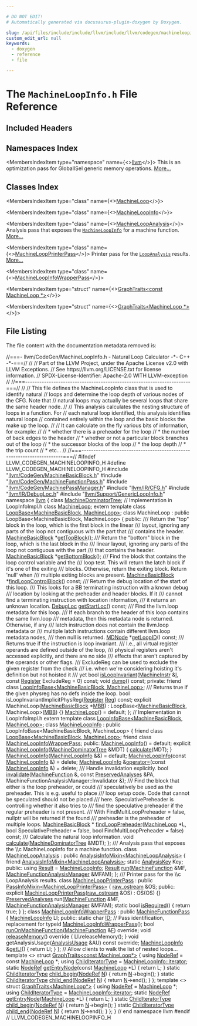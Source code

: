 ```yaml
---

# DO NOT EDIT!
# Automatically generated via docusaurus-plugin-doxygen by Doxygen.

slug: /api/files/include/include/llvm/include/llvm/codegen/machineloopinfo-h
custom_edit_url: null
keywords:
  - doxygen
  - reference
  - file

---
```





# The `MachineLoopInfo.h` File Reference

<DoxygenPage pluginConfig={pluginConfig}>



## Included Headers

<IncludesList>
<IncludesListItem
  filePath="llvm/CodeGen/MachineBasicBlock.h"
  permalink="/docs/api/files/include/include/llvm/include/llvm/codegen/machinebasicblock-h"
  isLocal="true" />
<IncludesListItem
  filePath="llvm/CodeGen/MachineFunctionPass.h"
  permalink="/docs/api/files/include/include/llvm/include/llvm/codegen/machinefunctionpass-h"
  isLocal="true" />
<IncludesListItem
  filePath="llvm/CodeGen/MachinePassManager.h"
  permalink="/docs/api/files/include/include/llvm/include/llvm/codegen/machinepassmanager-h"
  isLocal="true" />
<IncludesListItem
  filePath="llvm/IR/CFG.h"
  permalink="/docs/api/files/include/include/llvm/include/llvm/ir/cfg-h"
  isLocal="true" />
<IncludesListItem
  filePath="llvm/IR/DebugLoc.h"
  permalink="/docs/api/files/include/include/llvm/include/llvm/ir/debugloc-h"
  isLocal="true" />
<IncludesListItem
  filePath="llvm/Support/GenericLoopInfo.h"
  permalink="/docs/api/files/include/include/llvm/include/llvm/support/genericloopinfo-h"
  isLocal="true" />
</IncludesList>

## Namespaces Index

<MembersIndex>

<MembersIndexItem
  type="namespace"
  name={<><a href="/docs/api/namespaces/llvm">llvm</a></>}>
This is an optimization pass for GlobalISel generic memory operations. <a href="/docs/api/namespaces/llvm/#details">More...</a>
</MembersIndexItem>

</MembersIndex>

## Classes Index

<MembersIndex>

<MembersIndexItem
  type="class"
  name={<><a href="/docs/api/classes/llvm/machineloop">MachineLoop</a></>}>
</MembersIndexItem>

<MembersIndexItem
  type="class"
  name={<><a href="/docs/api/classes/llvm/machineloopinfo">MachineLoopInfo</a></>}>
</MembersIndexItem>

<MembersIndexItem
  type="class"
  name={<><a href="/docs/api/classes/llvm/machineloopanalysis">MachineLoopAnalysis</a></>}>
Analysis pass that exposes the <code><a href="/docs/api/classes/llvm/machineloopinfo">MachineLoopInfo</a></code> for a machine function. <a href="/docs/api/classes/llvm/machineloopanalysis/#details">More...</a>
</MembersIndexItem>

<MembersIndexItem
  type="class"
  name={<><a href="/docs/api/classes/llvm/machineloopprinterpass">MachineLoopPrinterPass</a></>}>
Printer pass for the <code><a href="/docs/api/classes/llvm/loopanalysis">LoopAnalysis</a></code> results. <a href="/docs/api/classes/llvm/machineloopprinterpass/#details">More...</a>
</MembersIndexItem>

<MembersIndexItem
  type="class"
  name={<><a href="/docs/api/classes/llvm/machineloopinfowrapperpass">MachineLoopInfoWrapperPass</a></>}>
</MembersIndexItem>

<MembersIndexItem
  type="struct"
  name={<><a href="/docs/api/structs/llvm/graphtraits-c3a45f7f0dd450384d0784bafc98dec0">GraphTraits&lt;const MachineLoop *&gt;</a></>}>
</MembersIndexItem>

<MembersIndexItem
  type="struct"
  name={<><a href="/docs/api/structs/llvm/graphtraits-cd2f029841e7ddfea4b3dd7735cfc064">GraphTraits&lt;MachineLoop *&gt;</a></>}>
</MembersIndexItem>

</MembersIndex>


## File Listing

The file content with the documentation metadata removed is:

<ProgramListing>

<Link id="l00001" /><CodeLine lineNumber="1"><Highlight kind="comment">//===- llvm/CodeGen/MachineLoopInfo.h - Natural Loop Calculator -&#42;- C++ -&#42;-===//</Highlight><Highlight kind="normal"></Highlight></CodeLine>
<Link id="l00002" /><CodeLine lineNumber="2"><Highlight kind="normal"></Highlight><Highlight kind="comment">//</Highlight><Highlight kind="normal"></Highlight></CodeLine>
<Link id="l00003" /><CodeLine lineNumber="3"><Highlight kind="normal"></Highlight><Highlight kind="comment">// Part of the LLVM Project, under the Apache License v2.0 with LLVM Exceptions.</Highlight><Highlight kind="normal"></Highlight></CodeLine>
<Link id="l00004" /><CodeLine lineNumber="4"><Highlight kind="normal"></Highlight><Highlight kind="comment">// See https://llvm.org/LICENSE.txt for license information.</Highlight><Highlight kind="normal"></Highlight></CodeLine>
<Link id="l00005" /><CodeLine lineNumber="5"><Highlight kind="normal"></Highlight><Highlight kind="comment">// SPDX-License-Identifier: Apache-2.0 WITH LLVM-exception</Highlight><Highlight kind="normal"></Highlight></CodeLine>
<Link id="l00006" /><CodeLine lineNumber="6"><Highlight kind="normal"></Highlight><Highlight kind="comment">//</Highlight><Highlight kind="normal"></Highlight></CodeLine>
<Link id="l00007" /><CodeLine lineNumber="7"><Highlight kind="normal"></Highlight><Highlight kind="comment">//===----------------------------------------------------------------------===//</Highlight><Highlight kind="normal"></Highlight></CodeLine>
<Link id="l00008" /><CodeLine lineNumber="8"><Highlight kind="normal"></Highlight><Highlight kind="comment">//</Highlight><Highlight kind="normal"></Highlight></CodeLine>
<Link id="l00009" /><CodeLine lineNumber="9"><Highlight kind="normal"></Highlight><Highlight kind="comment">// This file defines the MachineLoopInfo class that is used to identify natural</Highlight><Highlight kind="normal"></Highlight></CodeLine>
<Link id="l00010" /><CodeLine lineNumber="10"><Highlight kind="normal"></Highlight><Highlight kind="comment">// loops and determine the loop depth of various nodes of the CFG.  Note that</Highlight><Highlight kind="normal"></Highlight></CodeLine>
<Link id="l00011" /><CodeLine lineNumber="11"><Highlight kind="normal"></Highlight><Highlight kind="comment">// natural loops may actually be several loops that share the same header node.</Highlight><Highlight kind="normal"></Highlight></CodeLine>
<Link id="l00012" /><CodeLine lineNumber="12"><Highlight kind="normal"></Highlight><Highlight kind="comment">//</Highlight><Highlight kind="normal"></Highlight></CodeLine>
<Link id="l00013" /><CodeLine lineNumber="13"><Highlight kind="normal"></Highlight><Highlight kind="comment">// This analysis calculates the nesting structure of loops in a function.  For</Highlight><Highlight kind="normal"></Highlight></CodeLine>
<Link id="l00014" /><CodeLine lineNumber="14"><Highlight kind="normal"></Highlight><Highlight kind="comment">// each natural loop identified, this analysis identifies natural loops</Highlight><Highlight kind="normal"></Highlight></CodeLine>
<Link id="l00015" /><CodeLine lineNumber="15"><Highlight kind="normal"></Highlight><Highlight kind="comment">// contained entirely within the loop and the basic blocks the make up the loop.</Highlight><Highlight kind="normal"></Highlight></CodeLine>
<Link id="l00016" /><CodeLine lineNumber="16"><Highlight kind="normal"></Highlight><Highlight kind="comment">//</Highlight><Highlight kind="normal"></Highlight></CodeLine>
<Link id="l00017" /><CodeLine lineNumber="17"><Highlight kind="normal"></Highlight><Highlight kind="comment">// It can calculate on the fly various bits of information, for example:</Highlight><Highlight kind="normal"></Highlight></CodeLine>
<Link id="l00018" /><CodeLine lineNumber="18"><Highlight kind="normal"></Highlight><Highlight kind="comment">//</Highlight><Highlight kind="normal"></Highlight></CodeLine>
<Link id="l00019" /><CodeLine lineNumber="19"><Highlight kind="normal"></Highlight><Highlight kind="comment">//  &#42; whether there is a preheader for the loop</Highlight><Highlight kind="normal"></Highlight></CodeLine>
<Link id="l00020" /><CodeLine lineNumber="20"><Highlight kind="normal"></Highlight><Highlight kind="comment">//  &#42; the number of back edges to the header</Highlight><Highlight kind="normal"></Highlight></CodeLine>
<Link id="l00021" /><CodeLine lineNumber="21"><Highlight kind="normal"></Highlight><Highlight kind="comment">//  &#42; whether or not a particular block branches out of the loop</Highlight><Highlight kind="normal"></Highlight></CodeLine>
<Link id="l00022" /><CodeLine lineNumber="22"><Highlight kind="normal"></Highlight><Highlight kind="comment">//  &#42; the successor blocks of the loop</Highlight><Highlight kind="normal"></Highlight></CodeLine>
<Link id="l00023" /><CodeLine lineNumber="23"><Highlight kind="normal"></Highlight><Highlight kind="comment">//  &#42; the loop depth</Highlight><Highlight kind="normal"></Highlight></CodeLine>
<Link id="l00024" /><CodeLine lineNumber="24"><Highlight kind="normal"></Highlight><Highlight kind="comment">//  &#42; the trip count</Highlight><Highlight kind="normal"></Highlight></CodeLine>
<Link id="l00025" /><CodeLine lineNumber="25"><Highlight kind="normal"></Highlight><Highlight kind="comment">//  &#42; etc...</Highlight><Highlight kind="normal"></Highlight></CodeLine>
<Link id="l00026" /><CodeLine lineNumber="26"><Highlight kind="normal"></Highlight><Highlight kind="comment">//</Highlight><Highlight kind="normal"></Highlight></CodeLine>
<Link id="l00027" /><CodeLine lineNumber="27"><Highlight kind="normal"></Highlight><Highlight kind="comment">//===----------------------------------------------------------------------===//</Highlight><Highlight kind="normal"></Highlight></CodeLine>
<Link id="l00028" /><CodeLine lineNumber="28"><Highlight kind="normal"></Highlight></CodeLine>
<Link id="l00029" /><CodeLine lineNumber="29"><Highlight kind="normal"></Highlight><Highlight kind="preprocessor">#ifndef LLVM&#95;CODEGEN&#95;MACHINELOOPINFO&#95;H</Highlight><Highlight kind="normal"></Highlight></CodeLine>
<Link id="l00030" /><CodeLine lineNumber="30"><Highlight kind="normal"></Highlight><Highlight kind="preprocessor">#define LLVM&#95;CODEGEN&#95;MACHINELOOPINFO&#95;H</Highlight><Highlight kind="normal"></Highlight></CodeLine>
<Link id="l00031" /><CodeLine lineNumber="31"><Highlight kind="normal"></Highlight></CodeLine>
<Link id="l00032" /><CodeLine lineNumber="32"><Highlight kind="normal"></Highlight><Highlight kind="preprocessor">#include &quot;<a href="/docs/api/files/include/include/llvm/include/llvm/codegen/machinebasicblock-h">llvm/CodeGen/MachineBasicBlock.h</a>&quot;</Highlight><Highlight kind="normal"></Highlight></CodeLine>
<Link id="l00033" /><CodeLine lineNumber="33"><Highlight kind="normal"></Highlight><Highlight kind="preprocessor">#include &quot;<a href="/docs/api/files/include/include/llvm/include/llvm/codegen/machinefunctionpass-h">llvm/CodeGen/MachineFunctionPass.h</a>&quot;</Highlight><Highlight kind="normal"></Highlight></CodeLine>
<Link id="l00034" /><CodeLine lineNumber="34"><Highlight kind="normal"></Highlight><Highlight kind="preprocessor">#include &quot;<a href="/docs/api/files/include/include/llvm/include/llvm/codegen/machinepassmanager-h">llvm/CodeGen/MachinePassManager.h</a>&quot;</Highlight><Highlight kind="normal"></Highlight></CodeLine>
<Link id="l00035" /><CodeLine lineNumber="35"><Highlight kind="normal"></Highlight><Highlight kind="preprocessor">#include &quot;<a href="/docs/api/files/include/include/llvm/include/llvm/ir/cfg-h">llvm/IR/CFG.h</a>&quot;</Highlight><Highlight kind="normal"></Highlight></CodeLine>
<Link id="l00036" /><CodeLine lineNumber="36"><Highlight kind="normal"></Highlight><Highlight kind="preprocessor">#include &quot;<a href="/docs/api/files/include/include/llvm/include/llvm/ir/debugloc-h">llvm/IR/DebugLoc.h</a>&quot;</Highlight><Highlight kind="normal"></Highlight></CodeLine>
<Link id="l00037" /><CodeLine lineNumber="37"><Highlight kind="normal"></Highlight><Highlight kind="preprocessor">#include &quot;<a href="/docs/api/files/include/include/llvm/include/llvm/support/genericloopinfo-h">llvm/Support/GenericLoopInfo.h</a>&quot;</Highlight><Highlight kind="normal"></Highlight></CodeLine>
<Link id="l00038" /><CodeLine lineNumber="38"><Highlight kind="normal"></Highlight></CodeLine>
<Link id="l00039" /><CodeLine lineNumber="39"><Highlight kind="normal"></Highlight><Highlight kind="keyword">namespace </Highlight><Highlight kind="normal"><a href="/docs/api/namespaces/llvm">llvm</a> &#123;</Highlight></CodeLine>
<Link id="l00040" /><CodeLine lineNumber="40"><Highlight kind="normal"></Highlight></CodeLine>
<Link id="l00041" /><CodeLine lineNumber="41"><Highlight kind="normal"></Highlight><Highlight kind="keyword">class </Highlight><Highlight kind="normal"><a href="/docs/api/classes/llvm/machinedominatortree">MachineDominatorTree</a>;</Highlight></CodeLine>
<Link id="l00042" /><CodeLine lineNumber="42"><Highlight kind="normal"></Highlight><Highlight kind="comment">// Implementation in LoopInfoImpl.h</Highlight><Highlight kind="normal"></Highlight></CodeLine>
<Link id="l00043" /><CodeLine lineNumber="43"><Highlight kind="normal"></Highlight><Highlight kind="keyword">class </Highlight><Highlight kind="normal"><a href="/docs/api/classes/llvm/machineloop">MachineLoop</a>;</Highlight></CodeLine>
<Link id="l00044" /><CodeLine lineNumber="44"><Highlight kind="normal"></Highlight><Highlight kind="keyword">extern</Highlight><Highlight kind="normal"> </Highlight><Highlight kind="keyword">template</Highlight><Highlight kind="normal"> </Highlight><Highlight kind="keyword">class </Highlight><Highlight kind="normal"><a href="/docs/api/classes/llvm/loopbase">LoopBase&lt;MachineBasicBlock, MachineLoop&gt;</a>;</Highlight></CodeLine>
<Link id="l00045" /><CodeLine lineNumber="45"><Highlight kind="normal"></Highlight></CodeLine>
<Link id="l00046" /><CodeLine lineNumber="46" lineLink="/docs/api/classes/llvm/machineloop"><Highlight kind="normal"></Highlight><Highlight kind="keyword">class </Highlight><Highlight kind="normal">MachineLoop : </Highlight><Highlight kind="keyword">public</Highlight><Highlight kind="normal"> LoopBase&lt;MachineBasicBlock, MachineLoop&gt; &#123;</Highlight></CodeLine>
<Link id="l00047" /><CodeLine lineNumber="47"><Highlight kind="normal"></Highlight><Highlight kind="keyword">public</Highlight><Highlight kind="normal">:</Highlight><Highlight kind="comment"></Highlight></CodeLine>
<Link id="l00048" /><CodeLine lineNumber="48"><Highlight kind="comment">  /// Return the &quot;top&quot; block in the loop, which is the first block in the linear</Highlight></CodeLine>
<Link id="l00049" /><CodeLine lineNumber="49"><Highlight kind="comment">  /// layout, ignoring any parts of the loop not contiguous with the part that</Highlight></CodeLine>
<Link id="l00050" /><CodeLine lineNumber="50"><Highlight kind="comment">  /// contains the header.</Highlight><Highlight kind="normal"></Highlight></CodeLine>
<Link id="l00051" /><CodeLine lineNumber="51"><Highlight kind="normal">  <a href="/docs/api/classes/llvm/machinebasicblock">MachineBasicBlock</a> &#42;<a href="/docs/api/classes/llvm/machineloop/#adfb3765b2827835823c1c55d12b33957">getTopBlock</a>();</Highlight></CodeLine>
<Link id="l00052" /><CodeLine lineNumber="52"><Highlight kind="normal"></Highlight><Highlight kind="comment"></Highlight></CodeLine>
<Link id="l00053" /><CodeLine lineNumber="53"><Highlight kind="comment">  /// Return the &quot;bottom&quot; block in the loop, which is the last block in the</Highlight></CodeLine>
<Link id="l00054" /><CodeLine lineNumber="54"><Highlight kind="comment">  /// linear layout, ignoring any parts of the loop not contiguous with the part</Highlight></CodeLine>
<Link id="l00055" /><CodeLine lineNumber="55"><Highlight kind="comment">  /// that contains the header.</Highlight><Highlight kind="normal"></Highlight></CodeLine>
<Link id="l00056" /><CodeLine lineNumber="56"><Highlight kind="normal">  <a href="/docs/api/classes/llvm/machinebasicblock">MachineBasicBlock</a> &#42;<a href="/docs/api/classes/llvm/machineloop/#aa5d6d2568abd0f3161ac255b4c6e1f4c">getBottomBlock</a>();</Highlight></CodeLine>
<Link id="l00057" /><CodeLine lineNumber="57"><Highlight kind="normal"></Highlight><Highlight kind="comment"></Highlight></CodeLine>
<Link id="l00058" /><CodeLine lineNumber="58"><Highlight kind="comment">  /// Find the block that contains the loop control variable and the</Highlight></CodeLine>
<Link id="l00059" /><CodeLine lineNumber="59"><Highlight kind="comment">  /// loop test. This will return the latch block if it&#39;s one of the exiting</Highlight></CodeLine>
<Link id="l00060" /><CodeLine lineNumber="60"><Highlight kind="comment">  /// blocks. Otherwise, return the exiting block. Return &#39;null&#39; when</Highlight></CodeLine>
<Link id="l00061" /><CodeLine lineNumber="61"><Highlight kind="comment">  /// multiple exiting blocks are present.</Highlight><Highlight kind="normal"></Highlight></CodeLine>
<Link id="l00062" /><CodeLine lineNumber="62"><Highlight kind="normal">  <a href="/docs/api/classes/llvm/machinebasicblock">MachineBasicBlock</a> &#42;<a href="/docs/api/classes/llvm/machineloop/#a21c5ce341ebbe98e0a15ea6914661f0b">findLoopControlBlock</a>() </Highlight><Highlight kind="keyword">const</Highlight><Highlight kind="normal">;</Highlight></CodeLine>
<Link id="l00063" /><CodeLine lineNumber="63"><Highlight kind="normal"></Highlight><Highlight kind="comment"></Highlight></CodeLine>
<Link id="l00064" /><CodeLine lineNumber="64"><Highlight kind="comment">  /// Return the debug location of the start of this loop.</Highlight></CodeLine>
<Link id="l00065" /><CodeLine lineNumber="65"><Highlight kind="comment">  /// This looks for a BB terminating instruction with a known debug</Highlight></CodeLine>
<Link id="l00066" /><CodeLine lineNumber="66"><Highlight kind="comment">  /// location by looking at the preheader and header blocks. If it</Highlight></CodeLine>
<Link id="l00067" /><CodeLine lineNumber="67"><Highlight kind="comment">  /// cannot find a terminating instruction with location information,</Highlight></CodeLine>
<Link id="l00068" /><CodeLine lineNumber="68"><Highlight kind="comment">  /// it returns an unknown location.</Highlight><Highlight kind="normal"></Highlight></CodeLine>
<Link id="l00069" /><CodeLine lineNumber="69"><Highlight kind="normal">  <a href="/docs/api/classes/llvm/debugloc">DebugLoc</a> <a href="/docs/api/classes/llvm/machineloop/#a8272f9a740bb9f21c0a1025873ae697a">getStartLoc</a>() </Highlight><Highlight kind="keyword">const</Highlight><Highlight kind="normal">;</Highlight></CodeLine>
<Link id="l00070" /><CodeLine lineNumber="70"><Highlight kind="normal"></Highlight><Highlight kind="comment"></Highlight></CodeLine>
<Link id="l00071" /><CodeLine lineNumber="71"><Highlight kind="comment">  /// Find the llvm.loop metadata for this loop.</Highlight></CodeLine>
<Link id="l00072" /><CodeLine lineNumber="72"><Highlight kind="comment">  /// If each branch to the header of this loop contains the same llvm.loop</Highlight></CodeLine>
<Link id="l00073" /><CodeLine lineNumber="73"><Highlight kind="comment">  /// metadata, then this metadata node is returned. Otherwise, if any</Highlight></CodeLine>
<Link id="l00074" /><CodeLine lineNumber="74"><Highlight kind="comment">  /// latch instruction does not contain the llvm.loop metadata or</Highlight></CodeLine>
<Link id="l00075" /><CodeLine lineNumber="75"><Highlight kind="comment">  /// multiple latch instructions contain different llvm.loop metadata nodes,</Highlight></CodeLine>
<Link id="l00076" /><CodeLine lineNumber="76"><Highlight kind="comment">  /// then null is returned.</Highlight><Highlight kind="normal"></Highlight></CodeLine>
<Link id="l00077" /><CodeLine lineNumber="77"><Highlight kind="normal">  <a href="/docs/api/classes/llvm/mdnode">MDNode</a> &#42;<a href="/docs/api/classes/llvm/machineloop/#a670b0c3e3a586e3263765d61f840cf22">getLoopID</a>() </Highlight><Highlight kind="keyword">const</Highlight><Highlight kind="normal">;</Highlight></CodeLine>
<Link id="l00078" /><CodeLine lineNumber="78"><Highlight kind="normal"></Highlight><Highlight kind="comment"></Highlight></CodeLine>
<Link id="l00079" /><CodeLine lineNumber="79"><Highlight kind="comment">  /// Returns true if the instruction is loop invariant.</Highlight></CodeLine>
<Link id="l00080" /><CodeLine lineNumber="80"><Highlight kind="comment">  /// I.e., all virtual register operands are defined outside of the loop,</Highlight></CodeLine>
<Link id="l00081" /><CodeLine lineNumber="81"><Highlight kind="comment">  /// physical registers aren&#39;t accessed explicitly, and there are no side</Highlight></CodeLine>
<Link id="l00082" /><CodeLine lineNumber="82"><Highlight kind="comment">  /// effects that aren&#39;t captured by the operands or other flags.</Highlight></CodeLine>
<Link id="l00083" /><CodeLine lineNumber="83"><Highlight kind="comment">  /// ExcludeReg can be used to exclude the given register from the check</Highlight></CodeLine>
<Link id="l00084" /><CodeLine lineNumber="84"><Highlight kind="comment">  /// i.e. when we&#39;re considering hoisting it&#39;s definition but not hoisted it</Highlight></CodeLine>
<Link id="l00085" /><CodeLine lineNumber="85"><Highlight kind="comment">  /// yet</Highlight><Highlight kind="normal"></Highlight></CodeLine>
<Link id="l00086" /><CodeLine lineNumber="86"><Highlight kind="normal">  </Highlight><Highlight kind="keywordtype">bool</Highlight><Highlight kind="normal"> <a href="/docs/api/classes/llvm/machineloop/#ac3ba70811fe6842e3354120afc36c8d5">isLoopInvariant</a>(<a href="/docs/api/classes/llvm/machineinstr">MachineInstr</a> &amp;<a href="/docs/api/files/lib/lib/support/md5-cpp/#ac0eafdc9ee161b71e7af98af736952fd">I</a>, </Highlight><Highlight kind="keyword">const</Highlight><Highlight kind="normal"> <a href="/docs/api/classes/llvm/register">Register</a> ExcludeReg = 0) </Highlight><Highlight kind="keyword">const</Highlight><Highlight kind="normal">;</Highlight></CodeLine>
<Link id="l00087" /><CodeLine lineNumber="87"><Highlight kind="normal"></Highlight></CodeLine>
<Link id="l00088" /><CodeLine lineNumber="88" lineLink="/docs/api/classes/llvm/machineloop/#a7b25b2f840c82a24dfd0fe80b5cfefc9"><Highlight kind="normal">  </Highlight><Highlight kind="keywordtype">void</Highlight><Highlight kind="normal"> <a href="/docs/api/namespaces/llvm/#a03503773241005f01b090b9862aad304">dump</a>() </Highlight><Highlight kind="keyword">const</Highlight><Highlight kind="normal">;</Highlight></CodeLine>
<Link id="l00089" /><CodeLine lineNumber="89"><Highlight kind="normal"></Highlight></CodeLine>
<Link id="l00090" /><CodeLine lineNumber="90"><Highlight kind="normal"></Highlight><Highlight kind="keyword">private</Highlight><Highlight kind="normal">:</Highlight></CodeLine>
<Link id="l00091" /><CodeLine lineNumber="91"><Highlight kind="normal">  </Highlight><Highlight kind="keyword">friend</Highlight><Highlight kind="normal"> </Highlight><Highlight kind="keyword">class </Highlight><Highlight kind="normal"><a href="/docs/api/classes/llvm/loopinfobase">LoopInfoBase&lt;MachineBasicBlock, MachineLoop&gt;</a>;</Highlight></CodeLine>
<Link id="l00092" /><CodeLine lineNumber="92"><Highlight kind="normal"></Highlight><Highlight kind="comment"></Highlight></CodeLine>
<Link id="l00093" /><CodeLine lineNumber="93"><Highlight kind="comment">  /// Returns true if the given physreg has no defs inside the loop.</Highlight><Highlight kind="normal"></Highlight></CodeLine>
<Link id="l00094" /><CodeLine lineNumber="94"><Highlight kind="normal">  </Highlight><Highlight kind="keywordtype">bool</Highlight><Highlight kind="normal"> isLoopInvariantImplicitPhysReg(<a href="/docs/api/classes/llvm/register">Register</a> <a href="/docs/api/files/lib/lib/codegen/machinesink-cpp/#a359e1ff26f6d466d927a61aae45b05c3">Reg</a>) </Highlight><Highlight kind="keyword">const</Highlight><Highlight kind="normal">;</Highlight></CodeLine>
<Link id="l00095" /><CodeLine lineNumber="95"><Highlight kind="normal"></Highlight></CodeLine>
<Link id="l00096" /><CodeLine lineNumber="96"><Highlight kind="normal">  </Highlight><Highlight kind="keyword">explicit</Highlight><Highlight kind="normal"> MachineLoop(<a href="/docs/api/classes/llvm/machinebasicblock">MachineBasicBlock</a> &#42;<a href="/docs/api/files/lib/lib/target/lib/target/arm/armslshardening-cpp/#a5958512eae2979bd2eb383977996a600">MBB</a>)</Highlight></CodeLine>
<Link id="l00097" /><CodeLine lineNumber="97"><Highlight kind="normal">    : LoopBase&lt;<a href="/docs/api/classes/llvm/machinebasicblock">MachineBasicBlock</a>, MachineLoop&gt;(<a href="/docs/api/files/lib/lib/target/lib/target/arm/armslshardening-cpp/#a5958512eae2979bd2eb383977996a600">MBB</a>) &#123;&#125;</Highlight></CodeLine>
<Link id="l00098" /><CodeLine lineNumber="98"><Highlight kind="normal"></Highlight></CodeLine>
<Link id="l00099" /><CodeLine lineNumber="99" lineLink="/docs/api/classes/llvm/machineloopinfo/#a84dc7c8c1d1b9574d9980b0f94974ca8"><Highlight kind="normal">  <a href="/docs/api/classes/llvm/machineloop">MachineLoop</a>() = </Highlight><Highlight kind="keywordflow">default</Highlight><Highlight kind="normal">;</Highlight></CodeLine>
<Link id="l00100" /><CodeLine lineNumber="100"><Highlight kind="normal">&#125;;</Highlight></CodeLine>
<Link id="l00101" /><CodeLine lineNumber="101"><Highlight kind="normal"></Highlight></CodeLine>
<Link id="l00102" /><CodeLine lineNumber="102"><Highlight kind="normal"></Highlight><Highlight kind="comment">// Implementation in LoopInfoImpl.h</Highlight><Highlight kind="normal"></Highlight></CodeLine>
<Link id="l00103" /><CodeLine lineNumber="103"><Highlight kind="normal"></Highlight><Highlight kind="keyword">extern</Highlight><Highlight kind="normal"> </Highlight><Highlight kind="keyword">template</Highlight><Highlight kind="normal"> </Highlight><Highlight kind="keyword">class </Highlight><Highlight kind="normal"><a href="/docs/api/classes/llvm/loopinfobase">LoopInfoBase&lt;MachineBasicBlock, MachineLoop&gt;</a>;</Highlight></CodeLine>
<Link id="l00104" /><CodeLine lineNumber="104"><Highlight kind="normal"></Highlight></CodeLine>
<Link id="l00105" /><CodeLine lineNumber="105" lineLink="/docs/api/classes/llvm/machineloopinfo"><Highlight kind="normal"></Highlight><Highlight kind="keyword">class </Highlight><Highlight kind="normal"><a href="/docs/api/classes/llvm/machineloopinfo/#a2d7f7147828a62d3cb81b5f15ad27041">MachineLoopInfo</a> : </Highlight><Highlight kind="keyword">public</Highlight><Highlight kind="normal"> LoopInfoBase&lt;MachineBasicBlock, MachineLoop&gt; &#123;</Highlight></CodeLine>
<Link id="l00106" /><CodeLine lineNumber="106"><Highlight kind="normal">  </Highlight><Highlight kind="keyword">friend</Highlight><Highlight kind="normal"> </Highlight><Highlight kind="keyword">class </Highlight><Highlight kind="normal"><a href="/docs/api/classes/llvm/loopbase">LoopBase&lt;MachineBasicBlock, MachineLoop&gt;</a>;</Highlight></CodeLine>
<Link id="l00107" /><CodeLine lineNumber="107" lineLink="/docs/api/classes/llvm/machineloopinfo/#ab1a37f768cd32885770f9839cf0291b5"><Highlight kind="normal">  </Highlight><Highlight kind="keyword">friend</Highlight><Highlight kind="normal"> </Highlight><Highlight kind="keyword">class </Highlight><Highlight kind="normal"><a href="/docs/api/classes/llvm/machineloopinfo/#ab1a37f768cd32885770f9839cf0291b5">MachineLoopInfoWrapperPass</a>;</Highlight></CodeLine>
<Link id="l00108" /><CodeLine lineNumber="108"><Highlight kind="normal"></Highlight></CodeLine>
<Link id="l00109" /><CodeLine lineNumber="109"><Highlight kind="normal"></Highlight><Highlight kind="keyword">public</Highlight><Highlight kind="normal">:</Highlight></CodeLine>
<Link id="l00110" /><CodeLine lineNumber="110" lineLink="/docs/api/classes/llvm/machineloopinfo/#a2d7f7147828a62d3cb81b5f15ad27041"><Highlight kind="normal">  <a href="/docs/api/classes/llvm/machineloopinfo/#a2d7f7147828a62d3cb81b5f15ad27041">MachineLoopInfo</a>() = </Highlight><Highlight kind="keywordflow">default</Highlight><Highlight kind="normal">;</Highlight></CodeLine>
<Link id="l00111" /><CodeLine lineNumber="111" lineLink="/docs/api/classes/llvm/machineloopinfo/#ac724d2f201448fb1f676a92e56b46989"><Highlight kind="normal">  </Highlight><Highlight kind="keyword">explicit</Highlight><Highlight kind="normal"> <a href="/docs/api/classes/llvm/machineloopinfo/#ac724d2f201448fb1f676a92e56b46989">MachineLoopInfo</a>(<a href="/docs/api/classes/llvm/machinedominatortree">MachineDominatorTree</a> &amp;MDT) &#123; <a href="/docs/api/classes/llvm/machineloopinfo/#a2798d990e853b99132f274e92e43c125">calculate</a>(MDT); &#125;</Highlight></CodeLine>
<Link id="l00112" /><CodeLine lineNumber="112" lineLink="/docs/api/classes/llvm/machineloopinfo/#a1f963ce89dbc6b783624a82bd287dedd"><Highlight kind="normal">  <a href="/docs/api/classes/llvm/machineloopinfo/#a1f963ce89dbc6b783624a82bd287dedd">MachineLoopInfo</a>(<a href="/docs/api/classes/llvm/machineloopinfo/#a2d7f7147828a62d3cb81b5f15ad27041">MachineLoopInfo</a> &amp;&amp;) = </Highlight><Highlight kind="keywordflow">default</Highlight><Highlight kind="normal">;</Highlight></CodeLine>
<Link id="l00113" /><CodeLine lineNumber="113" lineLink="/docs/api/classes/llvm/machineloopinfo/#aa99202ea69e9942b3aee773020087f2f"><Highlight kind="normal">  <a href="/docs/api/classes/llvm/machineloopinfo/#aa99202ea69e9942b3aee773020087f2f">MachineLoopInfo</a>(</Highlight><Highlight kind="keyword">const</Highlight><Highlight kind="normal"> <a href="/docs/api/classes/llvm/machineloopinfo/#a2d7f7147828a62d3cb81b5f15ad27041">MachineLoopInfo</a> &amp;) = </Highlight><Highlight kind="keyword">delete</Highlight><Highlight kind="normal">;</Highlight></CodeLine>
<Link id="l00114" /><CodeLine lineNumber="114" lineLink="/docs/api/classes/llvm/machineloopinfo/#abbcda4e7e41d68769dd9772d85abbbd0"><Highlight kind="normal">  <a href="/docs/api/classes/llvm/machineloopinfo/#a2d7f7147828a62d3cb81b5f15ad27041">MachineLoopInfo</a> &amp;<a href="/docs/api/classes/llvm/machineloopinfo/#abbcda4e7e41d68769dd9772d85abbbd0">operator=</a>(</Highlight><Highlight kind="keyword">const</Highlight><Highlight kind="normal"> <a href="/docs/api/classes/llvm/machineloopinfo/#a2d7f7147828a62d3cb81b5f15ad27041">MachineLoopInfo</a> &amp;) = </Highlight><Highlight kind="keyword">delete</Highlight><Highlight kind="normal">;</Highlight></CodeLine>
<Link id="l00115" /><CodeLine lineNumber="115"><Highlight kind="normal"></Highlight><Highlight kind="comment"></Highlight></CodeLine>
<Link id="l00116" /><CodeLine lineNumber="116"><Highlight kind="comment">  /// Handle invalidation explicitly.</Highlight><Highlight kind="normal"></Highlight></CodeLine>
<Link id="l00117" /><CodeLine lineNumber="117"><Highlight kind="normal">  </Highlight><Highlight kind="keywordtype">bool</Highlight><Highlight kind="normal"> <a href="/docs/api/classes/llvm/machineloopinfo/#a418c848d6a9b1e0752090032b7ac8278">invalidate</a>(<a href="/docs/api/classes/llvm/machinefunction">MachineFunction</a> &amp;, </Highlight><Highlight kind="keyword">const</Highlight><Highlight kind="normal"> <a href="/docs/api/classes/llvm/preservedanalyses">PreservedAnalyses</a> &amp;PA,</Highlight></CodeLine>
<Link id="l00118" /><CodeLine lineNumber="118"><Highlight kind="normal">                  MachineFunctionAnalysisManager::Invalidator &amp;);</Highlight></CodeLine>
<Link id="l00119" /><CodeLine lineNumber="119"><Highlight kind="normal"></Highlight><Highlight kind="comment"></Highlight></CodeLine>
<Link id="l00120" /><CodeLine lineNumber="120"><Highlight kind="comment">  /// Find the block that either is the loop preheader, or could</Highlight></CodeLine>
<Link id="l00121" /><CodeLine lineNumber="121"><Highlight kind="comment">  /// speculatively be used as the preheader. This is e.g. useful to place</Highlight></CodeLine>
<Link id="l00122" /><CodeLine lineNumber="122"><Highlight kind="comment">  /// loop setup code. Code that cannot be speculated should not be placed</Highlight></CodeLine>
<Link id="l00123" /><CodeLine lineNumber="123"><Highlight kind="comment">  /// here. SpeculativePreheader is controlling whether it also tries to</Highlight></CodeLine>
<Link id="l00124" /><CodeLine lineNumber="124"><Highlight kind="comment">  /// find the speculative preheader if the regular preheader is not present.</Highlight></CodeLine>
<Link id="l00125" /><CodeLine lineNumber="125"><Highlight kind="comment">  /// With FindMultiLoopPreheader = false, nullptr will be returned if the found</Highlight></CodeLine>
<Link id="l00126" /><CodeLine lineNumber="126"><Highlight kind="comment">  /// preheader is the preheader of multiple loops.</Highlight><Highlight kind="normal"></Highlight></CodeLine>
<Link id="l00127" /><CodeLine lineNumber="127"><Highlight kind="normal">  <a href="/docs/api/classes/llvm/machinebasicblock">MachineBasicBlock</a> &#42;</Highlight></CodeLine>
<Link id="l00128" /><CodeLine lineNumber="128"><Highlight kind="normal">  <a href="/docs/api/classes/llvm/machineloopinfo/#a80b0e6e28849491c5b267be8ffc909b4">findLoopPreheader</a>(<a href="/docs/api/classes/llvm/machineloop">MachineLoop</a> &#42;L, </Highlight><Highlight kind="keywordtype">bool</Highlight><Highlight kind="normal"> SpeculativePreheader = </Highlight><Highlight kind="keyword">false</Highlight><Highlight kind="normal">,</Highlight></CodeLine>
<Link id="l00129" /><CodeLine lineNumber="129"><Highlight kind="normal">                    </Highlight><Highlight kind="keywordtype">bool</Highlight><Highlight kind="normal"> FindMultiLoopPreheader = </Highlight><Highlight kind="keyword">false</Highlight><Highlight kind="normal">) </Highlight><Highlight kind="keyword">const</Highlight><Highlight kind="normal">;</Highlight></CodeLine>
<Link id="l00130" /><CodeLine lineNumber="130"><Highlight kind="normal"></Highlight><Highlight kind="comment"></Highlight></CodeLine>
<Link id="l00131" /><CodeLine lineNumber="131"><Highlight kind="comment">  /// Calculate the natural loop information.</Highlight><Highlight kind="normal"></Highlight></CodeLine>
<Link id="l00132" /><CodeLine lineNumber="132"><Highlight kind="normal">  </Highlight><Highlight kind="keywordtype">void</Highlight><Highlight kind="normal"> <a href="/docs/api/classes/llvm/machineloopinfo/#a2798d990e853b99132f274e92e43c125">calculate</a>(<a href="/docs/api/classes/llvm/machinedominatortree">MachineDominatorTree</a> &amp;MDT);</Highlight></CodeLine>
<Link id="l00133" /><CodeLine lineNumber="133"><Highlight kind="normal">&#125;;</Highlight></CodeLine>
<Link id="l00134" /><CodeLine lineNumber="134"><Highlight kind="normal"></Highlight><Highlight kind="comment"></Highlight></CodeLine>
<Link id="l00135" /><CodeLine lineNumber="135"><Highlight kind="comment">/// Analysis pass that exposes the \\c MachineLoopInfo for a machine function.</Highlight><Highlight kind="normal"></Highlight></CodeLine>
<Link id="l00136" /><CodeLine lineNumber="136" lineLink="/docs/api/classes/llvm/machineloopanalysis"><Highlight kind="normal"></Highlight><Highlight kind="keyword">class </Highlight><Highlight kind="normal"><a href="/docs/api/classes/llvm/machineloopanalysis">MachineLoopAnalysis</a> : </Highlight><Highlight kind="keyword">public</Highlight><Highlight kind="normal"> <a href="/docs/api/structs/llvm/analysisinfomixin">AnalysisInfoMixin&lt;MachineLoopAnalysis&gt;</a> &#123;</Highlight></CodeLine>
<Link id="l00137" /><CodeLine lineNumber="137"><Highlight kind="normal">  </Highlight><Highlight kind="keyword">friend</Highlight><Highlight kind="normal"> <a href="/docs/api/structs/llvm/analysisinfomixin">AnalysisInfoMixin&lt;MachineLoopAnalysis&gt;</a>;</Highlight></CodeLine>
<Link id="l00138" /><CodeLine lineNumber="138"><Highlight kind="normal">  </Highlight><Highlight kind="keyword">static</Highlight><Highlight kind="normal"> <a href="/docs/api/structs/llvm/analysiskey">AnalysisKey</a> Key;</Highlight></CodeLine>
<Link id="l00139" /><CodeLine lineNumber="139"><Highlight kind="normal"></Highlight></CodeLine>
<Link id="l00140" /><CodeLine lineNumber="140"><Highlight kind="normal"></Highlight><Highlight kind="keyword">public</Highlight><Highlight kind="normal">:</Highlight></CodeLine>
<Link id="l00141" /><CodeLine lineNumber="141" lineLink="/docs/api/classes/llvm/machineloopanalysis/#a4fbc2eb98521d77e79bdae30351d5a88"><Highlight kind="normal">  </Highlight><Highlight kind="keyword">using </Highlight><Highlight kind="normal"><a href="/docs/api/classes/llvm/machineloopanalysis/#a4fbc2eb98521d77e79bdae30351d5a88">Result</a> = <a href="/docs/api/classes/llvm/machineloopinfo">MachineLoopInfo</a>;</Highlight></CodeLine>
<Link id="l00142" /><CodeLine lineNumber="142"><Highlight kind="normal">  <a href="/docs/api/classes/llvm/machineloopanalysis/#a4fbc2eb98521d77e79bdae30351d5a88">Result</a> <a href="/docs/api/classes/llvm/machineloopanalysis/#a81d45818327732898308fbe130126f3e">run</a>(<a href="/docs/api/classes/llvm/machinefunction">MachineFunction</a> &amp;MF, <a href="/docs/api/namespaces/llvm/#a064825a8817522ca733ac413a7122d36">MachineFunctionAnalysisManager</a> &amp;MFAM);</Highlight></CodeLine>
<Link id="l00143" /><CodeLine lineNumber="143"><Highlight kind="normal">&#125;;</Highlight></CodeLine>
<Link id="l00144" /><CodeLine lineNumber="144"><Highlight kind="normal"></Highlight><Highlight kind="comment"></Highlight></CodeLine>
<Link id="l00145" /><CodeLine lineNumber="145"><Highlight kind="comment">/// Printer pass for the \\c LoopAnalysis results.</Highlight><Highlight kind="normal"></Highlight></CodeLine>
<Link id="l00146" /><CodeLine lineNumber="146" lineLink="/docs/api/classes/llvm/machineloopprinterpass"><Highlight kind="normal"></Highlight><Highlight kind="keyword">class </Highlight><Highlight kind="normal"><a href="/docs/api/classes/llvm/machineloopprinterpass/#acdee661a7ff39ae0856dc136c599f18c">MachineLoopPrinterPass</a> : </Highlight><Highlight kind="keyword">public</Highlight><Highlight kind="normal"> <a href="/docs/api/structs/llvm/passinfomixin">PassInfoMixin&lt;MachineLoopPrinterPass&gt;</a> &#123;</Highlight></CodeLine>
<Link id="l00147" /><CodeLine lineNumber="147"><Highlight kind="normal">  <a href="/docs/api/classes/llvm/raw-ostream">raw&#95;ostream</a> &amp;OS;</Highlight></CodeLine>
<Link id="l00148" /><CodeLine lineNumber="148"><Highlight kind="normal"></Highlight></CodeLine>
<Link id="l00149" /><CodeLine lineNumber="149"><Highlight kind="normal"></Highlight><Highlight kind="keyword">public</Highlight><Highlight kind="normal">:</Highlight></CodeLine>
<Link id="l00150" /><CodeLine lineNumber="150" lineLink="/docs/api/classes/llvm/machineloopprinterpass/#acdee661a7ff39ae0856dc136c599f18c"><Highlight kind="normal">  </Highlight><Highlight kind="keyword">explicit</Highlight><Highlight kind="normal"> <a href="/docs/api/classes/llvm/machineloopprinterpass/#acdee661a7ff39ae0856dc136c599f18c">MachineLoopPrinterPass</a>(<a href="/docs/api/classes/llvm/raw-ostream">raw&#95;ostream</a> &amp;OS) : OS(OS) &#123;&#125;</Highlight></CodeLine>
<Link id="l00151" /><CodeLine lineNumber="151"><Highlight kind="normal">  <a href="/docs/api/classes/llvm/preservedanalyses">PreservedAnalyses</a> run(<a href="/docs/api/classes/llvm/machinefunction">MachineFunction</a> &amp;MF,</Highlight></CodeLine>
<Link id="l00152" /><CodeLine lineNumber="152"><Highlight kind="normal">                        <a href="/docs/api/namespaces/llvm/#a064825a8817522ca733ac413a7122d36">MachineFunctionAnalysisManager</a> &amp;MFAM);</Highlight></CodeLine>
<Link id="l00153" /><CodeLine lineNumber="153" lineLink="/docs/api/classes/llvm/machineloopprinterpass/#ad198e91a9d7b5b6448b204869cac1229"><Highlight kind="normal">  </Highlight><Highlight kind="keyword">static</Highlight><Highlight kind="normal"> </Highlight><Highlight kind="keywordtype">bool</Highlight><Highlight kind="normal"> <a href="/docs/api/classes/llvm/machineloopprinterpass/#ad198e91a9d7b5b6448b204869cac1229">isRequired</a>() &#123; </Highlight><Highlight kind="keywordflow">return</Highlight><Highlight kind="normal"> </Highlight><Highlight kind="keyword">true</Highlight><Highlight kind="normal">; &#125;</Highlight></CodeLine>
<Link id="l00154" /><CodeLine lineNumber="154"><Highlight kind="normal">&#125;;</Highlight></CodeLine>
<Link id="l00155" /><CodeLine lineNumber="155"><Highlight kind="normal"></Highlight></CodeLine>
<Link id="l00156" /><CodeLine lineNumber="156" lineLink="/docs/api/classes/llvm/machineloopinfowrapperpass"><Highlight kind="normal"></Highlight><Highlight kind="keyword">class </Highlight><Highlight kind="normal"><a href="/docs/api/classes/llvm/machineloopinfowrapperpass/#ab03bdd06982c78c9d060dcf3611bcabe">MachineLoopInfoWrapperPass</a> : </Highlight><Highlight kind="keyword">public</Highlight><Highlight kind="normal"> <a href="/docs/api/classes/llvm/machinefunctionpass/#a29c81d2386f4a727c6d33413807530c8">MachineFunctionPass</a> &#123;</Highlight></CodeLine>
<Link id="l00157" /><CodeLine lineNumber="157"><Highlight kind="normal">  <a href="/docs/api/classes/llvm/machineloopinfo">MachineLoopInfo</a> LI;</Highlight></CodeLine>
<Link id="l00158" /><CodeLine lineNumber="158"><Highlight kind="normal"></Highlight></CodeLine>
<Link id="l00159" /><CodeLine lineNumber="159"><Highlight kind="normal"></Highlight><Highlight kind="keyword">public</Highlight><Highlight kind="normal">:</Highlight></CodeLine>
<Link id="l00160" /><CodeLine lineNumber="160" lineLink="/docs/api/classes/llvm/machineloopinfowrapperpass/#a3753b8f180536a9793012d1627e4580f"><Highlight kind="normal">  </Highlight><Highlight kind="keyword">static</Highlight><Highlight kind="normal"> </Highlight><Highlight kind="keywordtype">char</Highlight><Highlight kind="normal"> <a href="/docs/api/classes/llvm/machineloopinfowrapperpass/#a3753b8f180536a9793012d1627e4580f">ID</a>; </Highlight><Highlight kind="comment">// Pass identification, replacement for typeid</Highlight><Highlight kind="normal"></Highlight></CodeLine>
<Link id="l00161" /><CodeLine lineNumber="161"><Highlight kind="normal"></Highlight></CodeLine>
<Link id="l00162" /><CodeLine lineNumber="162"><Highlight kind="normal">  <a href="/docs/api/classes/llvm/machineloopinfowrapperpass/#ab03bdd06982c78c9d060dcf3611bcabe">MachineLoopInfoWrapperPass</a>();</Highlight></CodeLine>
<Link id="l00163" /><CodeLine lineNumber="163"><Highlight kind="normal"></Highlight></CodeLine>
<Link id="l00164" /><CodeLine lineNumber="164"><Highlight kind="normal">  </Highlight><Highlight kind="keywordtype">bool</Highlight><Highlight kind="normal"> <a href="/docs/api/classes/llvm/machineloopinfowrapperpass/#a5f667eeaa88a04357ccac3476ab576a4">runOnMachineFunction</a>(<a href="/docs/api/classes/llvm/machinefunction">MachineFunction</a> &amp;<a href="/docs/api/files/lib/lib/support/md5-cpp/#a96d73bbd7af15cb1fc38c3f4a3bd82e9">F</a>) </Highlight><Highlight kind="keyword">override</Highlight><Highlight kind="normal">;</Highlight></CodeLine>
<Link id="l00165" /><CodeLine lineNumber="165"><Highlight kind="normal"></Highlight></CodeLine>
<Link id="l00166" /><CodeLine lineNumber="166" lineLink="/docs/api/classes/llvm/machineloopinfowrapperpass/#a8d464586f69457590e4e29ccc8e84d60"><Highlight kind="normal">  </Highlight><Highlight kind="keywordtype">void</Highlight><Highlight kind="normal"> <a href="/docs/api/classes/llvm/machineloopinfowrapperpass/#a8d464586f69457590e4e29ccc8e84d60">releaseMemory</a>()</Highlight><Highlight kind="keyword"> override </Highlight><Highlight kind="normal">&#123; LI.releaseMemory(); &#125;</Highlight></CodeLine>
<Link id="l00167" /><CodeLine lineNumber="167"><Highlight kind="normal"></Highlight></CodeLine>
<Link id="l00168" /><CodeLine lineNumber="168"><Highlight kind="normal">  </Highlight><Highlight kind="keywordtype">void</Highlight><Highlight kind="normal"> getAnalysisUsage(<a href="/docs/api/classes/llvm/analysisusage">AnalysisUsage</a> &amp;AU) </Highlight><Highlight kind="keyword">const override</Highlight><Highlight kind="normal">;</Highlight></CodeLine>
<Link id="l00169" /><CodeLine lineNumber="169"><Highlight kind="normal"></Highlight></CodeLine>
<Link id="l00170" /><CodeLine lineNumber="170" lineLink="/docs/api/classes/llvm/machineloopinfowrapperpass/#acbdd92442cf501978bed03829eb9bb46"><Highlight kind="normal">  <a href="/docs/api/classes/llvm/machineloopinfo">MachineLoopInfo</a> &amp;<a href="/docs/api/classes/llvm/machineloopinfowrapperpass/#acbdd92442cf501978bed03829eb9bb46">getLI</a>() &#123; </Highlight><Highlight kind="keywordflow">return</Highlight><Highlight kind="normal"> LI; &#125;</Highlight></CodeLine>
<Link id="l00171" /><CodeLine lineNumber="171"><Highlight kind="normal">&#125;;</Highlight></CodeLine>
<Link id="l00172" /><CodeLine lineNumber="172"><Highlight kind="normal"></Highlight></CodeLine>
<Link id="l00173" /><CodeLine lineNumber="173"><Highlight kind="normal"></Highlight><Highlight kind="comment">// Allow clients to walk the list of nested loops...</Highlight><Highlight kind="normal"></Highlight></CodeLine>
<Link id="l00174" /><CodeLine lineNumber="174" lineLink="/docs/api/structs/llvm/graphtraits-c3a45f7f0dd450384d0784bafc98dec0"><Highlight kind="normal"></Highlight><Highlight kind="keyword">template</Highlight><Highlight kind="normal"> &lt;&gt; </Highlight><Highlight kind="keyword">struct </Highlight><Highlight kind="normal"><a href="/docs/api/structs/llvm/graphtraits">GraphTraits&lt;const MachineLoop&#42;&gt;</a> &#123;</Highlight></CodeLine>
<Link id="l00175" /><CodeLine lineNumber="175" lineLink="/docs/api/structs/llvm/graphtraits-c3a45f7f0dd450384d0784bafc98dec0/#a2d11d19bd912d9ac9d8d9a166dc2f188"><Highlight kind="normal">  </Highlight><Highlight kind="keyword">using </Highlight><Highlight kind="normal"><a href="/docs/api/structs/llvm/graphtraits-c3a45f7f0dd450384d0784bafc98dec0/#a2d11d19bd912d9ac9d8d9a166dc2f188">NodeRef</a> = </Highlight><Highlight kind="keyword">const</Highlight><Highlight kind="normal"> <a href="/docs/api/classes/llvm/machineloop">MachineLoop</a> &#42;;</Highlight></CodeLine>
<Link id="l00176" /><CodeLine lineNumber="176" lineLink="/docs/api/structs/llvm/graphtraits-c3a45f7f0dd450384d0784bafc98dec0/#a0af8cf3c41375b72f585c25ecc5ec01d"><Highlight kind="normal">  </Highlight><Highlight kind="keyword">using </Highlight><Highlight kind="normal"><a href="/docs/api/structs/llvm/graphtraits-c3a45f7f0dd450384d0784bafc98dec0/#a0af8cf3c41375b72f585c25ecc5ec01d">ChildIteratorType</a> = <a href="/docs/api/classes/llvm/loopinfobase/#aea4b1950342e503aa8a2904f30ec7331">MachineLoopInfo::iterator</a>;</Highlight></CodeLine>
<Link id="l00177" /><CodeLine lineNumber="177"><Highlight kind="normal"></Highlight></CodeLine>
<Link id="l00178" /><CodeLine lineNumber="178" lineLink="/docs/api/structs/llvm/graphtraits-c3a45f7f0dd450384d0784bafc98dec0/#ab5f7a9ce9a8503e9f32ffbfb3214d457"><Highlight kind="normal">  </Highlight><Highlight kind="keyword">static</Highlight><Highlight kind="normal"> <a href="/docs/api/structs/llvm/graphtraits-c3a45f7f0dd450384d0784bafc98dec0/#a2d11d19bd912d9ac9d8d9a166dc2f188">NodeRef</a> <a href="/docs/api/structs/llvm/graphtraits-c3a45f7f0dd450384d0784bafc98dec0/#ab5f7a9ce9a8503e9f32ffbfb3214d457">getEntryNode</a>(</Highlight><Highlight kind="keyword">const</Highlight><Highlight kind="normal"> <a href="/docs/api/classes/llvm/machineloop">MachineLoop</a> &#42;L) &#123; </Highlight><Highlight kind="keywordflow">return</Highlight><Highlight kind="normal"> L; &#125;</Highlight></CodeLine>
<Link id="l00179" /><CodeLine lineNumber="179" lineLink="/docs/api/structs/llvm/graphtraits-c3a45f7f0dd450384d0784bafc98dec0/#a2570852c57a1c8f69983a68c8a661e22"><Highlight kind="normal">  </Highlight><Highlight kind="keyword">static</Highlight><Highlight kind="normal"> <a href="/docs/api/structs/llvm/graphtraits-c3a45f7f0dd450384d0784bafc98dec0/#a0af8cf3c41375b72f585c25ecc5ec01d">ChildIteratorType</a> <a href="/docs/api/structs/llvm/graphtraits-c3a45f7f0dd450384d0784bafc98dec0/#a2570852c57a1c8f69983a68c8a661e22">child&#95;begin</a>(<a href="/docs/api/structs/llvm/graphtraits-c3a45f7f0dd450384d0784bafc98dec0/#a2d11d19bd912d9ac9d8d9a166dc2f188">NodeRef</a> <a href="/docs/api/files/lib/lib/support/regcomp-c/#a0240ac851181b84ac374872dc5434ee4">N</a>) &#123; </Highlight><Highlight kind="keywordflow">return</Highlight><Highlight kind="normal"> <a href="/docs/api/files/lib/lib/support/regcomp-c/#a0240ac851181b84ac374872dc5434ee4">N</a>-&gt;begin(); &#125;</Highlight></CodeLine>
<Link id="l00180" /><CodeLine lineNumber="180" lineLink="/docs/api/structs/llvm/graphtraits-c3a45f7f0dd450384d0784bafc98dec0/#aeb2f02d57ad2cf8b547351a6b8fac495"><Highlight kind="normal">  </Highlight><Highlight kind="keyword">static</Highlight><Highlight kind="normal"> <a href="/docs/api/structs/llvm/graphtraits-c3a45f7f0dd450384d0784bafc98dec0/#a0af8cf3c41375b72f585c25ecc5ec01d">ChildIteratorType</a> <a href="/docs/api/structs/llvm/graphtraits-c3a45f7f0dd450384d0784bafc98dec0/#aeb2f02d57ad2cf8b547351a6b8fac495">child&#95;end</a>(<a href="/docs/api/structs/llvm/graphtraits-c3a45f7f0dd450384d0784bafc98dec0/#a2d11d19bd912d9ac9d8d9a166dc2f188">NodeRef</a> <a href="/docs/api/files/lib/lib/support/regcomp-c/#a0240ac851181b84ac374872dc5434ee4">N</a>) &#123; </Highlight><Highlight kind="keywordflow">return</Highlight><Highlight kind="normal"> <a href="/docs/api/files/lib/lib/support/regcomp-c/#a0240ac851181b84ac374872dc5434ee4">N</a>-&gt;end(); &#125;</Highlight></CodeLine>
<Link id="l00181" /><CodeLine lineNumber="181"><Highlight kind="normal">&#125;;</Highlight></CodeLine>
<Link id="l00182" /><CodeLine lineNumber="182"><Highlight kind="normal"></Highlight></CodeLine>
<Link id="l00183" /><CodeLine lineNumber="183" lineLink="/docs/api/structs/llvm/graphtraits-cd2f029841e7ddfea4b3dd7735cfc064"><Highlight kind="normal"></Highlight><Highlight kind="keyword">template</Highlight><Highlight kind="normal"> &lt;&gt; </Highlight><Highlight kind="keyword">struct </Highlight><Highlight kind="normal"><a href="/docs/api/structs/llvm/graphtraits">GraphTraits&lt;MachineLoop&#42;&gt;</a> &#123;</Highlight></CodeLine>
<Link id="l00184" /><CodeLine lineNumber="184" lineLink="/docs/api/structs/llvm/graphtraits-cd2f029841e7ddfea4b3dd7735cfc064/#aed45747b3196f7c5ab423832b145d567"><Highlight kind="normal">  </Highlight><Highlight kind="keyword">using </Highlight><Highlight kind="normal"><a href="/docs/api/structs/llvm/graphtraits-cd2f029841e7ddfea4b3dd7735cfc064/#aed45747b3196f7c5ab423832b145d567">NodeRef</a> = <a href="/docs/api/classes/llvm/machineloop">MachineLoop</a> &#42;;</Highlight></CodeLine>
<Link id="l00185" /><CodeLine lineNumber="185" lineLink="/docs/api/structs/llvm/graphtraits-cd2f029841e7ddfea4b3dd7735cfc064/#a7409a60985977fce51df900a47197e73"><Highlight kind="normal">  </Highlight><Highlight kind="keyword">using </Highlight><Highlight kind="normal"><a href="/docs/api/structs/llvm/graphtraits-cd2f029841e7ddfea4b3dd7735cfc064/#a7409a60985977fce51df900a47197e73">ChildIteratorType</a> = <a href="/docs/api/classes/llvm/loopinfobase/#aea4b1950342e503aa8a2904f30ec7331">MachineLoopInfo::iterator</a>;</Highlight></CodeLine>
<Link id="l00186" /><CodeLine lineNumber="186"><Highlight kind="normal"></Highlight></CodeLine>
<Link id="l00187" /><CodeLine lineNumber="187" lineLink="/docs/api/structs/llvm/graphtraits-cd2f029841e7ddfea4b3dd7735cfc064/#aa9e4d16c4c67fcbd7a9bc10f864643da"><Highlight kind="normal">  </Highlight><Highlight kind="keyword">static</Highlight><Highlight kind="normal"> <a href="/docs/api/structs/llvm/graphtraits-cd2f029841e7ddfea4b3dd7735cfc064/#aed45747b3196f7c5ab423832b145d567">NodeRef</a> <a href="/docs/api/structs/llvm/graphtraits-cd2f029841e7ddfea4b3dd7735cfc064/#aa9e4d16c4c67fcbd7a9bc10f864643da">getEntryNode</a>(<a href="/docs/api/classes/llvm/machineloop">MachineLoop</a> &#42;L) &#123; </Highlight><Highlight kind="keywordflow">return</Highlight><Highlight kind="normal"> L; &#125;</Highlight></CodeLine>
<Link id="l00188" /><CodeLine lineNumber="188" lineLink="/docs/api/structs/llvm/graphtraits-cd2f029841e7ddfea4b3dd7735cfc064/#ad9fca950ecd82c66816373210244b538"><Highlight kind="normal">  </Highlight><Highlight kind="keyword">static</Highlight><Highlight kind="normal"> <a href="/docs/api/structs/llvm/graphtraits-cd2f029841e7ddfea4b3dd7735cfc064/#a7409a60985977fce51df900a47197e73">ChildIteratorType</a> <a href="/docs/api/structs/llvm/graphtraits-cd2f029841e7ddfea4b3dd7735cfc064/#ad9fca950ecd82c66816373210244b538">child&#95;begin</a>(<a href="/docs/api/structs/llvm/graphtraits-cd2f029841e7ddfea4b3dd7735cfc064/#aed45747b3196f7c5ab423832b145d567">NodeRef</a> <a href="/docs/api/files/lib/lib/support/regcomp-c/#a0240ac851181b84ac374872dc5434ee4">N</a>) &#123; </Highlight><Highlight kind="keywordflow">return</Highlight><Highlight kind="normal"> <a href="/docs/api/files/lib/lib/support/regcomp-c/#a0240ac851181b84ac374872dc5434ee4">N</a>-&gt;begin(); &#125;</Highlight></CodeLine>
<Link id="l00189" /><CodeLine lineNumber="189" lineLink="/docs/api/structs/llvm/graphtraits-cd2f029841e7ddfea4b3dd7735cfc064/#aa83966096a9fc8ef9379976f852aa206"><Highlight kind="normal">  </Highlight><Highlight kind="keyword">static</Highlight><Highlight kind="normal"> <a href="/docs/api/structs/llvm/graphtraits-cd2f029841e7ddfea4b3dd7735cfc064/#a7409a60985977fce51df900a47197e73">ChildIteratorType</a> <a href="/docs/api/structs/llvm/graphtraits-cd2f029841e7ddfea4b3dd7735cfc064/#aa83966096a9fc8ef9379976f852aa206">child&#95;end</a>(<a href="/docs/api/structs/llvm/graphtraits-cd2f029841e7ddfea4b3dd7735cfc064/#aed45747b3196f7c5ab423832b145d567">NodeRef</a> <a href="/docs/api/files/lib/lib/support/regcomp-c/#a0240ac851181b84ac374872dc5434ee4">N</a>) &#123; </Highlight><Highlight kind="keywordflow">return</Highlight><Highlight kind="normal"> <a href="/docs/api/files/lib/lib/support/regcomp-c/#a0240ac851181b84ac374872dc5434ee4">N</a>-&gt;end(); &#125;</Highlight></CodeLine>
<Link id="l00190" /><CodeLine lineNumber="190"><Highlight kind="normal">&#125;;</Highlight></CodeLine>
<Link id="l00191" /><CodeLine lineNumber="191"><Highlight kind="normal"></Highlight></CodeLine>
<Link id="l00192" /><CodeLine lineNumber="192"><Highlight kind="normal">&#125; </Highlight><Highlight kind="comment">// end namespace llvm</Highlight><Highlight kind="normal"></Highlight></CodeLine>
<Link id="l00193" /><CodeLine lineNumber="193"><Highlight kind="normal"></Highlight></CodeLine>
<Link id="l00194" /><CodeLine lineNumber="194"><Highlight kind="normal"></Highlight><Highlight kind="preprocessor">#endif </Highlight><Highlight kind="comment">// LLVM&#95;CODEGEN&#95;MACHINELOOPINFO&#95;H</Highlight><Highlight kind="normal"></Highlight></CodeLine>

</ProgramListing>

</DoxygenPage>
